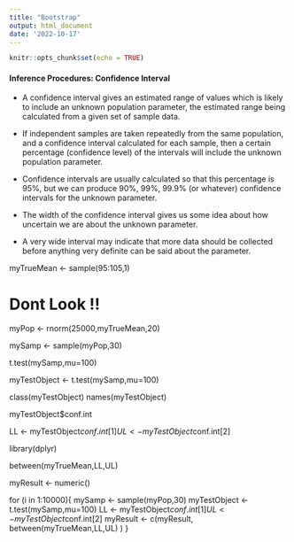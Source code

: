 ---
title: "Bootstrap"
output: html_document
date: '2022-10-17'
---

```{r setup, include=FALSE}
knitr::opts_chunk$set(echo = TRUE)
```


#### Inference Procedures: Confidence Interval 
* A confidence interval gives an estimated range of values which is likely to include an unknown population parameter, the estimated range being calculated from a given set of sample data.

* If independent samples are taken repeatedly from the same population, and a confidence interval calculated for each sample, then a certain percentage (confidence level) of the intervals will include the unknown population parameter. 

* Confidence intervals are usually calculated so that this percentage is 95%, but we can produce 90%, 99%, 99.9% (or whatever) confidence intervals for the unknown parameter. 

* The width of the confidence interval gives us some idea about how uncertain we are about the unknown parameter. 

* A very wide interval may indicate that more data should be collected before anything very definite can be said about the parameter.


myTrueMean <- sample(95:105,1)

# Dont Look !!

myPop <- rnorm(25000,myTrueMean,20)

mySamp <- sample(myPop,30)

t.test(mySamp,mu=100)

myTestObject <- t.test(mySamp,mu=100)

class(myTestObject)
names(myTestObject)

myTestObject$conf.int

LL <- myTestObject$conf.int[1]
UL <- myTestObject$conf.int[2]

library(dplyr)

between(myTrueMean,LL,UL)


myResult <- numeric()

for (i in 1:10000){
 mySamp <- sample(myPop,30)
 myTestObject <- t.test(mySamp,mu=100)
 LL <- myTestObject$conf.int[1]
 UL <- myTestObject$conf.int[2]
 myResult <- c(myResult, between(myTrueMean,LL,UL) )
}